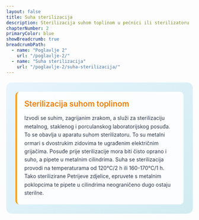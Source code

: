 ```yaml
---
layout: false
title: Suha sterilizacija
description: Sterilizacija suhom toplinom u pećnici ili sterilizatoru
chapterNumber: 2
primaryColor: blue
showBreadcrumb: true
breadcrumbPath:
  - name: "Poglavlje 2"
    url: "/poglavlje-2/"
  - name: "Suha sterilizacija"
    url: "/poglavlje-2/suha-sterilizacija/"
---
```



<div style="background: linear-gradient(135deg, #e8f4fd 0%, #d1ecf1 100%); border-radius: 15px; padding: 25px; margin: 20px 0;">
  
  <div style="background: rgba(255,255,255,0.9); padding: 20px; border-radius: 10px; border-left: 4px solid #ff9800;">
    <div style="display: flex; align-items: center; margin-bottom: 15px;">
      <h3 style="margin: 0; color: #f57c00; font-size: 1.3rem; font-weight: 600;">Sterilizacija suhom toplinom</h3>
    </div>
    <p style="margin: 0; color: #2d3748; line-height: 1.6;">
      Izvodi se suhim, zagrijanim zrakom, a služi za sterilizaciju metalnog, staklenog i porculanskog laboratorijskog posuđa. To se obavlja u aparatu suhom sterilizatoru. To su metalni ormari s dvostrukim zidovima te ugrađenim električnim grijačima. Posuđe prije sterilizacije mora biti čisto oprano i suho, a pipete u metalnim cilindrima. Suha se sterilizacija provodi na temperaturama od 120°C/2 h ili 160-170°C/1 h. Tako sterilizirane Petrijeve zdjelice, epruvete s metalnim poklopcima te pipete u cilindrima neograničeno dugo ostaju sterilne.
    </p>
  </div>

</div>